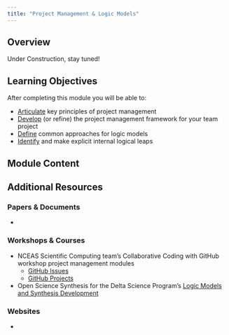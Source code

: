 ```yaml
---
title: "Project Management & Logic Models"
---
```


## Overview

Under Construction, stay tuned!

## Learning Objectives

After completing this module you will be able to: 

- <u>Articulate</u> key principles of project management
- <u>Develop</u> (or refine) the project management framework for your team project
- <u>Define</u> common approaches for logic models
- <u>Identify</u> and make explicit internal logical leaps

## Module Content



## Additional Resources

### Papers & Documents

- 

### Workshops & Courses

- NCEAS Scientific Computing team's Collaborative Coding with GitHub workshop project management modules
    - [GitHub Issues](https://nceas.github.io/scicomp-workshop-collaborative-coding/issues.html)
    - [GitHub Projects](https://nceas.github.io/scicomp-workshop-collaborative-coding/projects.html)
- Open Science Synthesis for the Delta Science Program's [Logic Models and Synthesis Development](https://learning.nceas.ucsb.edu/2021-09-delta/session-8-hands-on-logic-models-and-synthesis-development.html)

### Websites

- 
